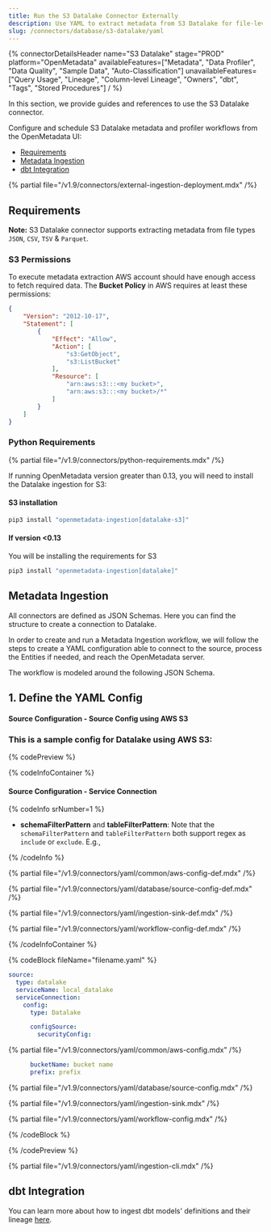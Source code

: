 ```yaml
---
title: Run the S3 Datalake Connector Externally
description: Use YAML to extract metadata from S3 Datalake for file-level lineage and governance.
slug: /connectors/database/s3-datalake/yaml
---
```


{% connectorDetailsHeader
name="S3 Datalake"
stage="PROD"
platform="OpenMetadata"
availableFeatures=["Metadata", "Data Profiler", "Data Quality", "Sample Data", "Auto-Classification"]
unavailableFeatures=["Query Usage", "Lineage", "Column-level Lineage", "Owners", "dbt", "Tags", "Stored Procedures"]
/ %}

In this section, we provide guides and references to use the S3 Datalake connector.

Configure and schedule S3 Datalake metadata and profiler workflows from the OpenMetadata UI:
- [Requirements](#requirements)
- [Metadata Ingestion](#metadata-ingestion)
- [dbt Integration](#dbt-integration)

{% partial file="/v1.9/connectors/external-ingestion-deployment.mdx" /%}

## Requirements

**Note:** S3 Datalake connector supports extracting metadata from file types `JSON`, `CSV`, `TSV` & `Parquet`.


### S3 Permissions

To execute metadata extraction AWS account should have enough access to fetch required data. The <strong>Bucket Policy</strong> in AWS requires at least these permissions:

```json
{
    "Version": "2012-10-17",
    "Statement": [
        {
            "Effect": "Allow",
            "Action": [
                "s3:GetObject",
                "s3:ListBucket"
            ],
            "Resource": [
                "arn:aws:s3:::<my bucket>",
                "arn:aws:s3:::<my bucket>/*"
            ]
        }
    ]
}
```

### Python Requirements

{% partial file="/v1.9/connectors/python-requirements.mdx" /%}

If running OpenMetadata version greater than 0.13, you will need to install the Datalake ingestion for S3:

#### S3 installation

```bash
pip3 install "openmetadata-ingestion[datalake-s3]"
```


#### If version <0.13

You will be installing the requirements for S3

```bash
pip3 install "openmetadata-ingestion[datalake]"
```

## Metadata Ingestion
All connectors are defined as JSON Schemas. Here you can find the structure to create a connection to Datalake.

In order to create and run a Metadata Ingestion workflow, we will follow the steps to create a YAML configuration able to connect to the source, process the Entities if needed, and reach the OpenMetadata server.

The workflow is modeled around the following JSON Schema.

## 1. Define the YAML Config

#### Source Configuration - Source Config using AWS S3

### This is a sample config for Datalake using AWS S3:

{% codePreview %}

{% codeInfoContainer %}

#### Source Configuration - Service Connection

{% codeInfo srNumber=1 %}

* **schemaFilterPattern** and **tableFilterPattern**: Note that the `schemaFilterPattern` and `tableFilterPattern` both support regex as `include` or `exclude`. E.g.,

{% /codeInfo %}

{% partial file="/v1.9/connectors/yaml/common/aws-config-def.mdx" /%}

{% partial file="/v1.9/connectors/yaml/database/source-config-def.mdx" /%}

{% partial file="/v1.9/connectors/yaml/ingestion-sink-def.mdx" /%}

{% partial file="/v1.9/connectors/yaml/workflow-config-def.mdx" /%}

{% /codeInfoContainer %}

{% codeBlock fileName="filename.yaml" %}

```yaml {% isCodeBlock=true %}
source:
  type: datalake
  serviceName: local_datalake
  serviceConnection:
    config:
      type: Datalake
```

```yaml {% srNumber=1 %}
      configSource:      
        securityConfig: 
```

{% partial file="/v1.9/connectors/yaml/common/aws-config.mdx" /%}

```yaml {% srNumber=1 %}
      bucketName: bucket name
      prefix: prefix
```

{% partial file="/v1.9/connectors/yaml/database/source-config.mdx" /%}

{% partial file="/v1.9/connectors/yaml/ingestion-sink.mdx" /%}

{% partial file="/v1.9/connectors/yaml/workflow-config.mdx" /%}

{% /codeBlock %}

{% /codePreview %}


{% partial file="/v1.9/connectors/yaml/ingestion-cli.mdx" /%}

## dbt Integration

You can learn more about how to ingest dbt models' definitions and their lineage [here](/connectors/ingestion/workflows/dbt).
